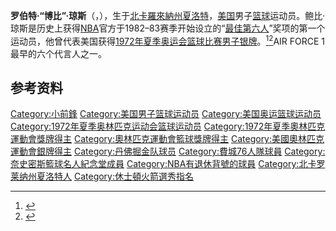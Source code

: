 {{NoteTA|G1=Sports}}
{{Otheruses|other=名为博比·琼斯的其他人物|博比·琼斯}}

{{Infobox basketball biography
| name            = 博比·琼斯<br/>Bobby Jones
| image           = 
| image_size      = 
| caption         = 
| height_ft       = 6
| height_in       = 9
| weight_lb       = 210
| birth_date      = {{birth date and age|1951|12|18}}
| birth_place     = {{USA}}[[北卡羅來納州|北卡羅來納州]][[夏洛特|夏洛特]]
| nationality     = {{USA}}
| high_school     = [[South_Mecklenburg_High_School|South Mecklenburg]]<br />([[北卡羅來納州|北卡羅來納州]][[夏洛特|夏洛特]])
| college         = [[北卡羅來納柏油腳跟男子籃球隊|北卡羅來納大學教堂山分校]] (1971–1974)
| draft_year      = 1974
| draft_round     = 1
| draft_pick      = 5
| draft_team      = [[休士頓火箭|休士頓火箭]]
| career_start    = 1974
| career_end      = 1986
| career_number   = 24
| career_position = [[大前鋒|大前鋒]]
| years1          = [[1974–75_ABA_season|1974]]–{{nbay|1977|end}}
| team1           = [[丹佛金塊|丹佛金塊]]
| years2          = {{nbay|1978|start}}–{{nbay|1985|end}}
| team2           = [[費城76人|費城76人]]
| highlights      =
* [[NBA總冠軍|NBA總冠軍]] ({{nbafy|1983}})
* 4× [[NBA明星賽|NBA明星賽]] ({{nasg|1977}}, {{nasg|1978}}, {{nasg|1981}}, {{nasg|1982}})
* 8× [[NBA最佳防守陣容|NBA最佳防守陣容第一隊]] ({{nbay|1976|end}}–{{nbay|1983|end}})
* [[NBA最佳防守陣容|NBA最佳防守陣容第二隊]] ({{nbay|1984|end}})
* [[NBA年度最佳第六人|NBA年度最佳第六人]] ({{nbay|1982|end}})
* ABA All-Star ([[1976_ABA_All-Star_Game|1976]])
* [[All-ABA_Second_Team|All-ABA Second Team]] ([[1975–76_ABA_season|1976]])
* 2× [[ABA_All-Defensive_First_Team|ABA All-Defensive First Team]] ([[1974–75_ABA_season|1975]], 1976)
* [[ABA_All-Rookie_First_Team|ABA All-Rookie First Team]] (1975)
* 24號球衣為[[費城76人|費城76人]]退休
* Consensus second-team [[NCAA_Men's_Basketball_All-Americans|All-American]] ([[1974_NCAA_Men's_Basketball_All-Americans|1974]])
* First-team [[List_of_All-Atlantic_Coast_Conference_men's_basketball_teams|All-ACC]] (1974)
* Second-team All-ACC (1973)
* [[Coach_Wooden_"Keys_to_Life"_Award|Coach Wooden "Keys to Life" Award]] (2005)
| stats_league    = ABA and NBA
| stat1label      = [[得分_(籃球)|得分]]
| stat1value      = 11,391 (12.1 ppg)
| stat2label      = [[籃板|籃板]]
| stat2value      = 5,739 (6.1 rpg)
| stat3label      = [[助攻|助攻]]
| stat3value      = 2,522 (2.7 apg)
| bbr             = jonesbo01
| HOF_player    = Bobby-Jones
| medal_templates = 
{{MedalSport | 男子[[篮球|篮球]] }}
{{MedalCountry| {{USA}}}}
{{MedalCompetition|[[奥林匹克运动会|奥林匹克运动会]]}}
{{MedalSilver | [[1972年夏季奧林匹克運動會|1972 Munich]] | [[1972年夏季奧林匹克運動會籃球比賽|Team competition]] }}
}}

'''罗伯特·“博比”·琼斯'''（{{lang-en|Robert "Bobby" Jones}}，{{bd|1951年|12月18日||}}），生于[[北卡羅來納州|北卡羅來納州]][[夏洛特_(北卡羅來納州)|夏洛特]]，[[美国|美国]]男子[[篮球|篮球]]运动员。鲍比·琼斯是历史上获得[[NBA|NBA]]官方于1982–83赛季开始设立的“[[NBA年度最佳第六人|最佳第六人]]”奖项的第一个运动员，他曾代表美国获得[[1972年夏季奧林匹克運動會籃球比賽|1972年夏季奥运会篮球比赛男子银牌]]。<ref>{{Cite web|title=Bobby JONES|url=https://www.olympic.org/bobby-jones|accessdate=2021-04-09|work=International Olympic Committee}}</ref><ref>{{cite web|url=https://www.olympedia.org/athletes/6340|title=Bobby Jones|work=Olympedia|accessdate=2021-04-09|archive-date=2021-06-05|archive-url=https://web.archive.org/web/20210605052736/https://www.olympedia.org/athletes/6340|dead-url=no}}</ref>AIR FORCE 1 最早的六个代言人之一。

== 参考资料 ==
{{reflist}}

{{1972年夏季奥运会美国男子篮球阵容}}
{{1974年NBA选秀}}
{{NBA最佳第六人}}
{{费城76人1982-83赛季NBA总冠军}}

{{Authority control}}
{{DEFAULTSORT:Jones, Bobby}}
[[Category:小前鋒|Category:小前鋒]]
[[Category:美国男子篮球运动员|Category:美国男子篮球运动员]]
[[Category:美国奥运篮球运动员|Category:美国奥运篮球运动员]]
[[Category:1972年夏季奥林匹克运动会篮球运动员|Category:1972年夏季奥林匹克运动会篮球运动员]]
[[Category:1972年夏季奧林匹克運動會獎牌得主|Category:1972年夏季奧林匹克運動會獎牌得主]]
[[Category:奧林匹克運動會籃球獎牌得主|Category:奧林匹克運動會籃球獎牌得主]]
[[Category:美國奧林匹克運動會銀牌得主|Category:美國奧林匹克運動會銀牌得主]]
[[Category:丹佛掘金队球员|Category:丹佛掘金队球员]]
[[Category:費城76人隊球員|Category:費城76人隊球員]]
[[Category:奈史密斯籃球名人紀念堂成員|Category:奈史密斯籃球名人紀念堂成員]]
[[Category:NBA有退休背號的球員|Category:NBA有退休背號的球員]]
[[Category:北卡罗莱纳州夏洛特人|Category:北卡罗莱纳州夏洛特人]]
[[Category:休士頓火箭選秀指名|Category:休士頓火箭選秀指名]]